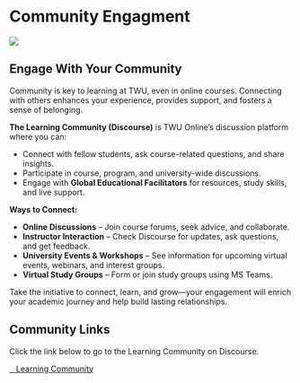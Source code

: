 # Community Engagment {.unnumbered}

![](assets/community/Leaning_Hub.jpg)

## Engage With Your Community {.unnumbered}

Community is key to learning at TWU, even in online courses. Connecting with others enhances your experience, provides support, and fosters a sense of belonging.

**The Learning Community (Discourse)** is TWU Online’s discussion platform where you can:

- Connect with fellow students, ask course-related questions, and share insights.
- Participate in course, program, and university-wide discussions.
- Engage with **Global Educational Facilitators** for resources, study skills, and live support.

**Ways to Connect:**

- **Online Discussions** – Join course forums, seek advice, and collaborate.
- **Instructor Interaction** – Check Discourse for updates, ask questions, and get feedback.
- **University Events & Workshops** – See information for upcoming virtual events, webinars, and interest groups.
- **Virtual Study Groups** – Form or join study groups using MS Teams.

Take the initiative to connect, learn, and grow—your engagement will enrich your academic journey and help build lasting relationships.

## Community Links

Click the link below to go to the Learning Community on Discourse.

<a href="https://twu.discourse.group/auth/microsoft_office365" class="btn btn-primary"><i class="bi bi-chat-dots fa fa-weixin"></i>&nbsp;&nbsp; Learning Community</a>